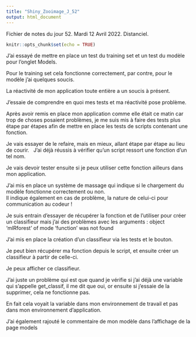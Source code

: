```yaml
---
title: "Shiny_Zooimage_J_52"
output: html_document
---
```


Fichier de notes du jour 52. Mardi 12 Avril 2022. Distanciel.

```r
knitr::opts_chunk$set(echo = TRUE)
```

J'ai essayé de mettre en place un test du training set et un test du modèle pour l'onglet Models. \

Pour le training set cela fonctionne correctement, par contre, pour le modèle j'ai quelques soucis. \

La réactivité de mon application toute entière a un soucis à présent. \

J'essaie de comprendre en quoi mes tests et ma réactivité pose problème. \

Après avoir remis en place mon application comme elle était ce matin car trop de choses posaient problèmes, je me suis mis à faire des tests plus étape par étapes afin de mettre en place les tests de scripts contenant une fonction. \

Je vais essayer de le refaire, mais en mieux, allant étape par étape au lieu de courir. \ 
J'ai déjà réussis à vérifier qu'un script ressort une fonction d'un tel nom. \

Je vais devoir tester ensuite si je peux utiliser cette fonction ailleurs dans mon application. \

J'ai mis en place un système de massage qui indique si le chargement du modèle fonctionne correctement ou non. \
Il indique également en cas de problème, la nature de celui-ci pour communication au codeur ! \

Je suis entrain d'essayer de récupérer la fonction et de l'utiliser pour créer un classifieur mais j'ai des problèmes avec les arguments : object 'mlRforest' of mode 'function' was not found \

J'ai mis en place la création d'un classifieur via les tests et le bouton. \

Je peut bien récupérer ma fonction depuis le script, et ensuite créer un classifieur à partir de celle-ci. \

Je peux afficher ce classifieur. \

J'ai juste un problème qui est que quand je vérifie si j'ai déjà une variable qui s'appelle get_classif, il me dit que oui, or ensuite si j'essaie de la supprimer, cela ne fonctionne pas. \

En fait cela voyait la variable dans mon environnement de travail et pas dans mon environnement d'application. \

J'ai également rajouté le commentaire de mon modèle dans l'affichage de la page models \
